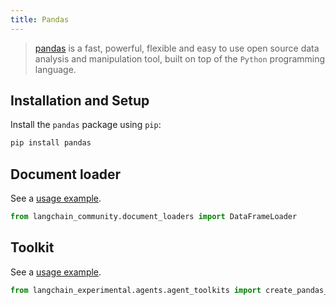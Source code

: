```yaml
---
title: Pandas
---
```


>[pandas](https://pandas.pydata.org) is a fast, powerful, flexible and easy to use open source data analysis and manipulation tool,
built on top of the `Python` programming language.

## Installation and Setup

Install the `pandas` package using `pip`:

```bash
pip install pandas
```


## Document loader

See a [usage example](/oss/python/integrations/document_loaders/pandas_dataframe).

```python
from langchain_community.document_loaders import DataFrameLoader
```

## Toolkit

See a [usage example](/oss/python/integrations/tools/pandas).

```python
from langchain_experimental.agents.agent_toolkits import create_pandas_dataframe_agent
```
